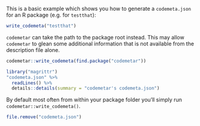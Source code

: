
This is a basic example which shows you how to generate a `codemeta.json` for an R package (e.g. for `testthat`):

```r
write_codemeta("testthat")
```

`codemetar` can take the path to the package root instead.  This may allow `codemetar` to glean some additional information that is not available from the description file alone.  

```r
codemetar::write_codemeta(find.package("codemetar"))
```

```r
library("magrittr")
"codemeta.json" %>%
  readLines() %>%
  details::details(summary = "codemetar's codemeta.json")
```

By default most often from within your package folder you'll simply run `codemetar::write_codemeta()`.

```r
file.remove("codemeta.json")
```
